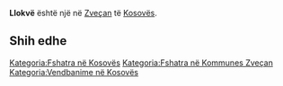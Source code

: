 {{Fshat në 
 | Emri                = Llokvë
 | EmriAlt                = 
 | NAME_SHORT_FORM=      
 | NAME_GENERIC=      
 | NAME_SORT_NAME_RO=      LLOKVE
 | FULL_NAME_RO = Llokvë
 | FULL_NAME_ND_RO=Llokve
 | SORT_NAME_RG=LLOKVE
 | FULL_NAME_RG=Llokvë
 | FULL_NAME_ND_RG=Llokve
 | SRP_NAME_SHORT_FORM=      
 | SRP_NAME_GENERIC=      
 | SRP_NAME_SORT_NAME_RO=      
 | SRP_FULL_NAME_RO = 
 | SRP_FULL_NAME_ND_RO=
 | SRP_SORT_NAME_RG=
 | SRP_FULL_NAME_RG=
 | SRP_FULL_NAME_ND_RG=
 | Emri (Rasa dhanore) = 
 | Figura              = 
 | Shteti              = Kosovo
 | Komuna              = Zveçan
 | Kodi postar         = 
 | Sipërfaqja          = 

 | Popullsia           = 

 | Regj. i popullsisë  = 
 | Dend. e popullsisë  = 
 | Faqja zyrtare       = 
 <!--- Koordinatat ----> 
 | Gjerësia            = 42.943611
 | Gjatësia            = 20.779444
 | Lartësia            = 
}}
'''Llokvë''' është një [[]] në [[Zveçan]] të [[Kosovës]].

<!-- == Gjeografia == -->
<!-- == Historia == -->
<!-- == Demografia == -->
== Shih edhe ==
{{Komuna Zveçan}}
{{Kosovo-Administrata-Cung}}

[[Kategoria:Fshatra në Kosovës]]
[[Kategoria:Fshatra në Kommunes Zveçan]]
[[Kategoria:Vendbanime në Kosovës]]